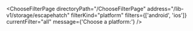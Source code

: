 

<ChooseFilterPage
  directoryPath="/ChooseFilterPage"
  address="/lib-v1/storage/escapehatch"
  filterKind="platform"
  filters={['android', 'ios']}
  currentFilter="all"
  message={'Choose a platform:'}
/>
